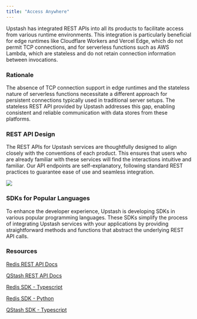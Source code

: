 ```yaml
---
title: "Access Anywhere"
---
```


Upstash has integrated REST APIs into all its products to facilitate access from various runtime environments. This integration is particularly beneficial for edge runtimes like Cloudflare Workers and Vercel Edge, which do not permit TCP connections, and for serverless functions such as AWS Lambda, which are stateless and do not retain connection information between invocations. 

### Rationale
The absence of TCP connection support in edge runtimes and the stateless nature of serverless functions necessitate a different approach for persistent connections typically used in traditional server setups. The stateless REST API provided by Upstash addresses this gap, enabling consistent and reliable communication with data stores from these platforms.

### REST API Design
The REST APIs for Upstash services are thoughtfully designed to align closely with the conventions of each product. This ensures that users who are already familiar with these services will find the interactions intuitive and familiar. Our API endpoints are self-explanatory, following standard REST practices to guarantee ease of use and seamless integration.

<img src="/img/access-anywhere/restclient.png" />

### SDKs for Popular Languages
To enhance the developer experience, Upstash is developing SDKs in various popular programming languages. These SDKs simplify the process of integrating Upstash services with your applications by providing straightforward methods and functions that abstract the underlying REST API calls.

### Resources
[Redis REST API Docs](https://upstash.com/docs/redis/features/restapi)

[QStash REST API Docs](https://upstash.com/docs/qstash/api/authentication)

[Redis SDK - Typescript](https://github.com/upstash/upstash-redis)

[Redis SDK - Python](https://github.com/upstash/redis-python)

[QStash SDK - Typescript](https://github.com/upstash/sdk-qstash-ts)

